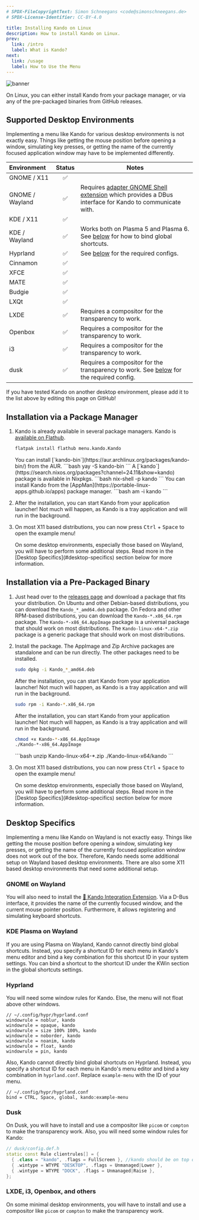 ```yaml
---
# SPDX-FileCopyrightText: Simon Schneegans <code@simonschneegans.de>
# SPDX-License-Identifier: CC-BY-4.0

title: Installing Kando on Linux
description: How to install Kando on Linux.
prev:
  link: /intro
  label: What is Kando?
next:
  link: /usage
  label: How to Use the Menu
---
```



![banner](../../assets/banner06.png)

<Intro>
On Linux, you can either install Kando from your package manager, or via any of the pre-packaged binaries from GitHub releases.
</Intro>

## <Icon name="solar:check-circle-bold-duotone" class="inline-icon" /> Supported Desktop Environments

Implementing a menu like Kando for various desktop environments is not exactly easy.
Things like getting the mouse position before opening a window, simulating key presses, or getting the name of the currently focused application window may have to be implemented differently.

Environment | Status | Notes
:-- | :---: | ---
GNOME / X11 | ✅ |
GNOME / Wayland | ✅ | Requires [adapter GNOME Shell extension](https://github.com/kando-menu/gnome-shell-integration) which provides a DBus interface for Kando to communicate with.
KDE / X11 | ✅ |
KDE / Wayland | ✅ | Works both on Plasma 5 and Plasma 6. See [below](#-kde-plasma-on-wayland) for how to bind global shortcuts.
Hyprland | ✅ | See [below](#-hyprland) for the required configs.
Cinnamon | ✅ |
XFCE | ✅ |
MATE | ✅ |
Budgie | ✅ |
LXQt | ✅ |
LXDE | ✅ | Requires a compositor for the transparency to work.
Openbox | ✅ | Requires a compositor for the transparency to work.
i3 | ✅ | Requires a compositor for the transparency to work.
dusk | ✅ | Requires a compositor for the transparency to work. See [below](#dusk) for the required config.

<CustomAside type="thanks" title="Have you tested another environment?">
If you have tested Kando on another desktop environment, please add it to the list above by editing this page on GitHub!
</CustomAside>

## <Icon name="solar:box-bold-duotone" class="inline-icon" /> Installation via a Package Manager

<Steps>

1. Kando is already available in several package managers. 
   <Tabs>
    <TabItem label="Flathub">
      Kando is [available on Flathub](https://flathub.org/apps/menu.kando.Kando).
      ```bash
      flatpak install flathub menu.kando.Kando
      ```
    </TabItem>
    <TabItem label="AUR">
      You can install [`kando-bin`](https://aur.archlinux.org/packages/kando-bin/) from the AUR.
      ```bash
      yay -S kando-bin
      ```
    </TabItem>
    <TabItem label="NixOS">
      A [`kando`](https://search.nixos.org/packages?channel=24.11&show=kando) package is available in Nixpkgs.
      ```bash
      nix-shell -p kando
      ```
    </TabItem>
    <TabItem label="AM or AppMan">
      You can install Kando from the [AppMan](https://portable-linux-apps.github.io/apps) package manager.
      ```bash
      am -i kando
      ```
    </TabItem>
   </Tabs>

2. After the installation, you can start Kando from your application launcher! Not much will happen, as Kando is a tray application and will run in the background.

3. On most X11 based distributions, you can now press <kbd>Ctrl</kbd> + <kbd>Space</kbd> to open the example menu!
   <Aside type="note" title='This does not work?'>
    On some desktop environments, especially those based on Wayland, you will have to perform some additional steps. Read more in the [Desktop Specifics](#desktop-specifics) section below for more information.
   </Aside>

</Steps>

## <Icon name="solar:zip-file-bold-duotone" class="inline-icon" /> Installation via a Pre-Packaged Binary

<Steps>

1. Just head over to the [releases page](https://github.com/kando-menu/kando/releases) and download a package that fits your distribution.
   <Tabs syncKey="download-type">
    <TabItem label="Ubuntu">
      On Ubuntu and other Debian-based distributions, you can download the `Kando_*_amd64.deb` package.
    </TabItem>
    <TabItem label="Fedora">
      On Fedora and other RPM-based distributions, you can download the `Kando-*.x86_64.rpm` package.
    </TabItem>
    <TabItem label="AppImage">
      The `Kando-*-x86_64.AppImage` package is a universal package that should work on most distributions.
    </TabItem>
    <TabItem label="Zip Archive">
      The `Kando-linux-x64-*.zip` package is a generic package that should work on most distributions.
    </TabItem>
   </Tabs>

2. Install the package. The AppImage and Zip Archive packages are standalone and can be run directly. The other packages need to be installed.
   <Tabs syncKey="download-type">
    <TabItem label="Ubuntu">
      ```bash
      sudo dpkg -i Kando_*_amd64.deb
      ```
      After the installation, you can start Kando from your application launcher! Not much will happen, as Kando is a tray application and will run in the background.
    </TabItem>
    <TabItem label="Fedora">
      ```bash
      sudo rpm -i Kando-*.x86_64.rpm
      ```
      After the installation, you can start Kando from your application launcher! Not much will happen, as Kando is a tray application and will run in the background.
    </TabItem>
    <TabItem label="AppImage">
      ```bash
      chmod +x Kando-*-x86_64.AppImage
      ./Kando-*-x86_64.AppImage
      ```
    </TabItem>
    <TabItem label="Zip Archive">
      ```bash
      unzip Kando-linux-x64-*.zip
      ./Kando-linux-x64/kando
      ```
    </TabItem>
   </Tabs>

3. On most X11 based distributions, you can now press <kbd>Ctrl</kbd> + <kbd>Space</kbd> to open the example menu!
   <Aside type="note" title='This does not work?'>
    On some desktop environments, especially those based on Wayland, you will have to perform some additional steps. Read more in the [Desktop Specifics](#desktop-specifics) section below for more information.
   </Aside>
  
</Steps>

## Desktop Specifics

Implementing a menu like Kando on Wayland is not exactly easy.
Things like getting the mouse position before opening a window, simulating key presses, or getting the name of the currently focused application window does not work out of the box.
Therefore, Kando needs some additional setup on Wayland based desktop environments.
There are also some X11 based desktop environments that need some additional setup.

### <Icon name="simple-icons:gnome" class="inline-icon" /> GNOME on Wayland

You will also need to install the [🐚 Kando Integration Extension](https://github.com/kando-menu/gnome-shell-integration).
Via a D-Bus interface, it provides the name of the currently focused window, and the current mouse pointer position.
Furthermore, it allows registering and simulating keyboard shortcuts.


### <Icon name="simple-icons:kde" class="inline-icon" /> KDE Plasma on Wayland

If you are using Plasma on Wayland, Kando cannot directly bind global shortcuts.
Instead, you specify a shortcut ID for each menu in Kando's menu editor and bind a key combination for this shortcut ID in your system settings.
You can bind a shortcut to the shortcut ID under the KWin section in the global shortcuts settings.

### <Icon name="simple-icons:hyprland" class="inline-icon" /> Hyprland

You will need some window rules for Kando.
Else, the menu will not float above other windows.

```
// ~/.config/hypr/hyprland.conf
windowrule = noblur, kando
windowrule = opaque, kando
windowrule = size 100% 100%, kando
windowrule = noborder, kando
windowrule = noanim, kando
windowrule = float, kando
windowrule = pin, kando
```

Also, Kando cannot directly bind global shortcuts on Hyprland.
Instead, you specify a shortcut ID for each menu in Kando's menu editor and bind a key combination in `hyprland.conf`.
Replace `example-menu` with the ID of your menu.

```
// ~/.config/hypr/hyprland.conf
bind = CTRL, Space, global, kando:example-menu
```

### Dusk

On Dusk, you will have to install and use a compositor like `picom` or `compton` to make the transparency work.
Also, you will need some window rules for Kando:
```cpp
// dusk/config.def.h
static const Rule clientrules[] = {
  { .class = "kando", .flags = FullScreen }, //kando should be on top of DOCK clientrule
  { .wintype = WTYPE "DESKTOP", .flags = Unmanaged|Lower },
  { .wintype = WTYPE "DOCK", .flags = Unmanaged|Raise },
};
```

### LXDE, i3, Openbox, and others

On some minimal desktop environments, you will have to install and use a compositor like `picom` or `compton` to make the transparency work.